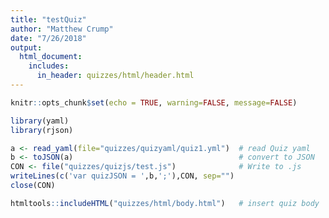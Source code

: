 ```yaml
---
title: "testQuiz"
author: "Matthew Crump"
date: "7/26/2018"
output: 
  html_document:
    includes:
      in_header: quizzes/html/header.html
---
```


```r
knitr::opts_chunk$set(echo = TRUE, warning=FALSE, message=FALSE)
```

```r
library(yaml)
library(rjson)

a <- read_yaml(file="quizzes/quizyaml/quiz1.yml")  # read Quiz yaml
b <- toJSON(a)                                     # convert to JSON
CON <- file("quizzes/quizjs/test.js")              # Write to .js
writeLines(c('var quizJSON = ',b,';'),CON, sep="")
close(CON)

htmltools::includeHTML("quizzes/html/body.html")   # insert quiz body
```

